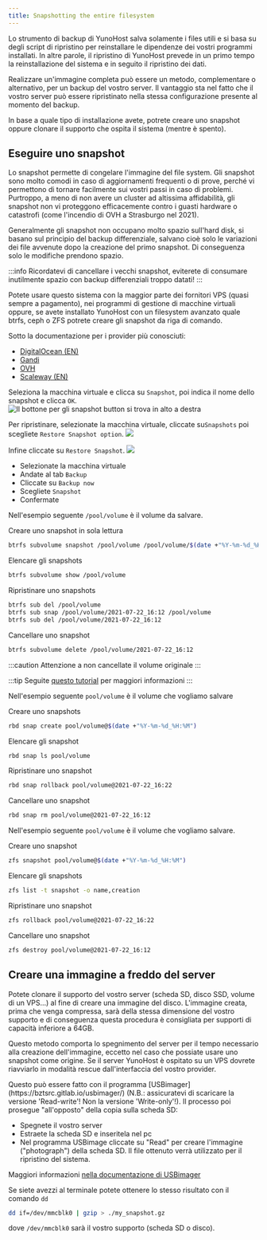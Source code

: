 ```yaml
---
title: Snapshotting the entire filesystem
---
```



Lo strumento di backup di YunoHost salva solamente i files utili e si basa su degli script di ripristino per reinstallare le dipendenze dei vostri programmi installati. In altre parole, il ripristino di YunoHost prevede in un primo tempo la reinstallazione del sistema e in seguito il ripristino dei dati.

Realizzare un'immagine completa può essere un metodo, complementare o alternativo, per un backup del vostro server. Il vantaggio sta nel fatto che il vostro server può essere ripristinato nella stessa configurazione presente al momento del backup.

In base a quale tipo di installazione avete, potrete creare uno snapshot oppure clonare il supporto che ospita il sistema (mentre è spento).

## Eseguire uno snapshot

Lo snapshot permette di congelare l'immagine del file system. Gli snapshot sono molto comodi in caso di aggiornamenti frequenti o di prove, perché vi permettono di tornare facilmente sui vostri passi in caso di problemi. Purtroppo, a meno di non avere un cluster ad altissima affidabilità, gli snapshot non vi proteggono efficacemente contro i guasti hardware o catastrofi (come l'incendio di OVH a Strasburgo nel 2021).

Generalmente gli snapshot non occupano molto spazio sull'hard disk, si basano sul principio del backup differenziale, salvano cioè solo le variazioni dei file avvenute dopo la creazione del primo snapshot. Di conseguenza solo le modifiche prendono spazio.

:::info
Ricordatevi di cancellare i vecchi snapshot, eviterete di consumare inutilmente spazio con backup differenziali troppo datati!
:::

Potete usare questo sistema con la maggior parte dei fornitori VPS (quasi sempre a pagamento), nei programmi di gestione di macchine virtuali oppure, se avete installato YunoHost con un filesystem avanzato quale btrfs, ceph o ZFS potrete creare gli snapshot da riga di comando.

<Tabs>
<TabItem value="vps" label="VPS">
Sotto la documentazione per i provider più conosciuti:

- [DigitalOcean (EN)](https://docs.digitalocean.com/products/images/snapshots/)
- [Gandi](https://docs.gandi.net/fr/simple_hosting/operations_courantes/snapshots.html)
- [OVH](https://docs.ovh.com/fr/vps/snapshot-vps/)
- [Scaleway (EN)](https://www.scaleway.com/en/docs/backup-your-data-with-snapshots/)

</TabItem>
<TabItem value="virtualbox" label="VirtualBox">

Seleziona la macchina virtuale e clicca su `Snapshot`, poi indica il nome dello snapshot e clicca `OK`.
![Il bottone per gli snapshot button si trova in alto a destra](/img/virtualbox-snapshot2.webp)

Per ripristinare, selezionate la macchina virtuale, cliccate su`Snapshots` poi scegliete `Restore Snapshot option`.
![](/img/virtualbox-snapshot3.webp)

Infine cliccate su `Restore Snapshot`.
![](/img/virtualbox-snapshot4.webp)

</TabItem>
<TabItem value="proxmox" label="Proxmox">

- Selezionate la macchina virtuale
- Andate al tab `Backup`
- Cliccate su `Backup now`
- Scegliete `Snapshot`
- Confermate

</TabItem>
<TabItem value="btrfs" label="BTRFS">

Nell'esempio seguente `/pool/volume` è il volume da salvare.

Creare uno snapshot in sola lettura

```bash
btrfs subvolume snapshot /pool/volume /pool/volume/$(date +"%Y-%m-%d_%H:%M")
```

Elencare gli snapshots

```bash
btrfs subvolume show /pool/volume
```

Ripristinare uno snapshots

```bash
btrfs sub del /pool/volume
btrfs sub snap /pool/volume/2021-07-22_16:12 /pool/volume
btrfs sub del /pool/volume/2021-07-22_16:12
```

Cancellare uno snapshot

```bash
btrfs subvolume delete /pool/volume/2021-07-22_16:12
```

:::caution
Attenzione a non cancellate il volume originale
:::

:::tip
Seguite [questo tutorial](https://www.linux.com/training-tutorials/how-create-and-manage-btrfs-snapshots-and-rollbacks-linux-part-2/) per maggiori informazioni
:::

</TabItem>
<TabItem value="ceph" label="CEPH">

Nell'esempio seguente `pool/volume` è il volume che vogliamo salvare

Creare uno snapshots

```bash
rbd snap create pool/volume@$(date +"%Y-%m-%d_%H:%M")
```

Elencare gli snapshot

```bash
rbd snap ls pool/volume
```

Ripristinare uno snapshot

```bash
rbd snap rollback pool/volume@2021-07-22_16:22
```

Cancellare uno snapshot

```bash
rbd snap rm pool/volume@2021-07-22_16:12
```

</TabItem>
<TabItem value="zfs" label="ZFS">

Nell'esempio seguente `pool/volume` è il volume che vogliamo salvare.

Creare uno snapshot

```bash
zfs snapshot pool/volume@$(date +"%Y-%m-%d_%H:%M")
```

Elencare gli snapshots

```bash
zfs list -t snapshot -o name,creation
```

Ripristinare uno snapshot

```bash
zfs rollback pool/volume@2021-07-22_16:22
```

Cancellare uno snapshot

```bash
zfs destroy pool/volume@2021-07-22_16:12
```

</TabItem>
</Tabs>

## Creare una immagine a freddo del server

Potete clonare il supporto del vostro server (scheda SD, disco SSD, volume di un VPS...) al fine di creare una immagine del disco. L'immagine creata, prima che venga compressa, sarà della stessa dimensione del vostro supporto e di conseguenza questa procedura è consigliata per supporti di capacità inferiore a 64GB.

Questo metodo comporta lo spegnimento del server per il tempo necessario alla creazione dell'immagine, eccetto nel caso che possiate usare uno snapshot come origine. Se il server YunoHost è ospitato su un VPS dovrete riavviarlo in modalità rescue dall'interfaccia del vostro provider.

<Tabs>
<TabItem value="usbimage" label="With USBimager">
Questo può essere fatto con il programma [USBimager](https://bztsrc.gitlab.io/usbimager/) (N.B.: assicuratevi di scaricare la versione  'Read-write'! Non la versione 'Write-only'!). Il processo poi prosegue "all'opposto" della copia sulla scheda SD:

- Spegnete il vostro server
- Estraete la scheda SD e inseritela nel pc
- Nel programma USBimage cliccate su "Read" per creare l'immagine ("photograph") della scheda SD. Il file ottenuto verrà utilizzato per il ripristino del sistema.

Maggiori informazioni [nella documentazione di USBimager](https://gitlab.com/bztsrc/usbimager/#creating-backup-image-file-from-device)
</TabItem>
<TabItem value="dd" label="In command line with dd">

Se siete avezzi al terminale potete ottenere lo stesso risultato con il comando `dd`

```bash
dd if=/dev/mmcblk0 | gzip > ./my_snapshot.gz
```

dove `/dev/mmcblk0` sarà il vostro supporto (scheda SD o disco).

</TabItem>
</Tabs>
